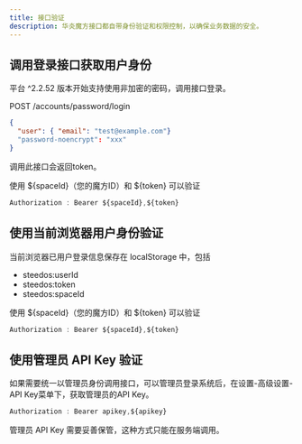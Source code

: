 ```yaml
---
title: 接口验证
description: 华炎魔方接口都自带身份验证和权限控制，以确保业务数据的安全。
---
```


## 调用登录接口获取用户身份

平台 ^2.2.52 版本开始支持使用非加密的密码，调用接口登录。

POST /accounts/password/login

```json
{
  "user": { "email": "test@example.com"}
  "password-noencrypt": "xxx"
}
```

调用此接口会返回token。

使用 ${spaceId}（您的魔方ID）和 ${token} 可以验证

```javascript
Authorization : Bearer ${spaceId},${token}
```

## 使用当前浏览器用户身份验证

当前浏览器已用户登录信息保存在 localStorage 中，包括

- steedos:userId
- steedos:token
- steedos:spaceId

使用 ${spaceId}（您的魔方ID）和 ${token} 可以验证

```javascript
Authorization : Bearer ${spaceId},${token}
```

## 使用管理员 API Key 验证

如果需要统一以管理员身份调用接口，可以管理员登录系统后，在设置-高级设置-API Key菜单下，获取管理员的API Key。

```javascript
Authorization : Bearer apikey,${apikey}
```

管理员 API Key 需要妥善保管，这种方式只能在服务端调用。
